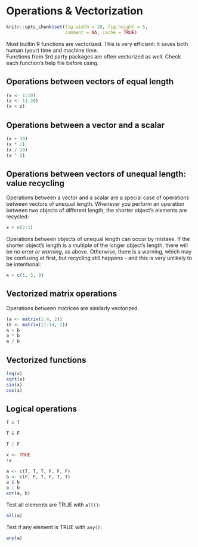 # Operations & Vectorization {#vectorization}

```r
knitr::opts_chunk$set(fig.width = 10, fig.height = 5,
                      comment = NA, cache = TRUE) 
```

Most builtin R functions are vectorized. This is very efficient: it saves both human (your) time and machine time.  
Functions from 3rd party packages are often vectorized as well. Check each function's help file before using.   

## Operations between vectors of equal length

```r
(x <- 1:10)
(z <- 11:20)
(x + z)
```

## Operations between a vector and a scalar

```r
(x + 10)
(x * 2)
(x / 10)
(x ^ 2)
```

## Operations between vectors of unequal length: value recycling

Operations between a vector and a scalar are a special case of operations between vectors of unequal length. Whenever you perform an operation between two objects of different length, the shorter object's elements are recycled:
```r
x + c(2:1)
```

Operations between objects of unequal length can occur by mistake. If the shorter object's length is a multiple of the longer object's length, there will be *no error or warning*, as above. Otherwise, there is a warning, which may be confusing at first, but recycling still happens - and this is very unlikely to be intentional:

```r
x + c(1, 3, 9)
```

## Vectorized matrix operations
Operations between matrices are similarly vectorized.

```r
(a <- matrix(1:4, 2))
(b <- matrix(11:14, 2))
a + b
a * b
a / b
```

## Vectorized functions

```r
log(x)
sqrt(x)
sin(x)
cos(x)
```


## Logical operations

```r
T & T
```

```r
T & F
```

```r
T | F
```

```r
x <- TRUE
!x
```

```r
a <- c(T, T, T, F, F, F)
b <- c(F, F, T, F, T, T)
a & b
a | b
xor(a, b)
```

Test all elements are TRUE with `all()`:

```r
all(a)
```

Test if any element is TRUE with `any()`:

```r
any(a)
```
